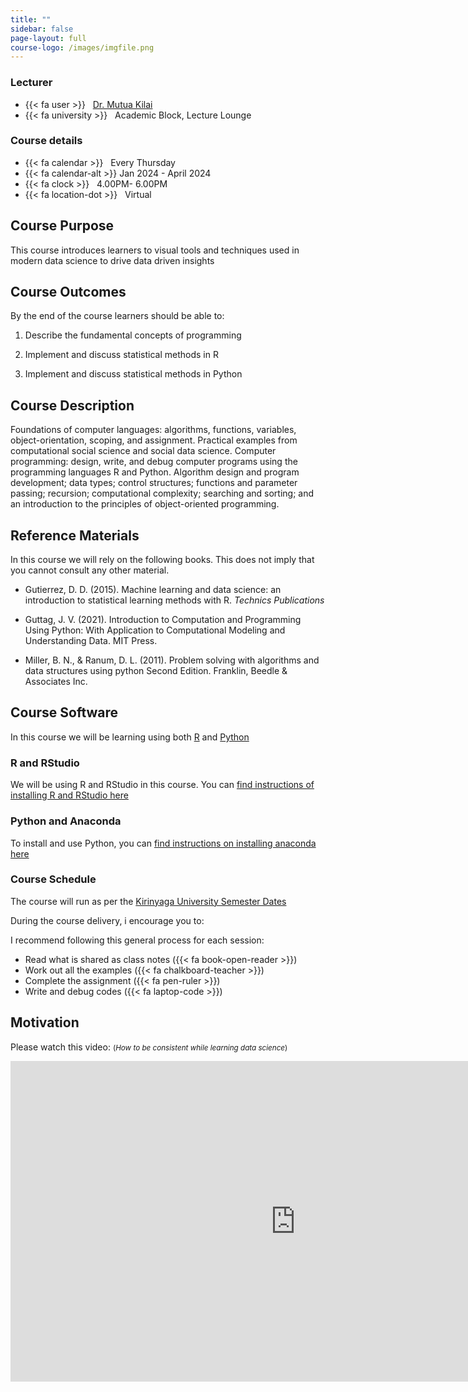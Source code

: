```yaml
---
title: ""
sidebar: false
page-layout: full
course-logo: /images/imgfile.png
---
```



::: {.home}

:::: {.grid .course-details}

::: {.g-col-12 .g-col-sm-6 .g-col-md-4}
### Lecturer

-  {{< fa user >}} &nbsp; [Dr. Mutua Kilai](https://sam-mutua.github.io/work/)
-  {{< fa university >}} &nbsp; Academic Block, Lecture Lounge
:::

::: {.g-col-12 .g-col-sm-6 .g-col-md-4}
### Course details

- {{< fa calendar >}} &nbsp; Every Thursday
- {{< fa calendar-alt >}} Jan 2024 - April 2024
- {{< fa clock >}} &nbsp; 4.00PM- 6.00PM
- {{< fa location-dot >}} &nbsp; Virtual

:::


::::

:::


## Course Purpose

This course introduces learners to visual tools and techniques used in modern data science to drive data driven insights

## Course Outcomes

By the end of the course learners should be able to:

1. Describe the fundamental concepts of programming 

2. Implement and discuss statistical methods in R

3. Implement and discuss statistical methods in Python

## Course Description

Foundations of computer languages: algorithms, functions,
variables, object-orientation, scoping, and assignment. Practical examples from computational social science and social data science. Computer programming: design, write, and debug computer programs using the programming languages R and Python. Algorithm design and program development; data types; control structures; functions and parameter passing; recursion; computational complexity; searching and sorting; and an introduction to the principles of object-oriented programming.

## Reference Materials

In this course we will rely on the following books. This does not imply that you cannot consult any other material.

- Gutierrez, D. D. (2015). Machine learning and data science: an introduction to statistical learning methods with R. *Technics Publications*

- Guttag, J. V. (2021). Introduction to Computation and Programming Using Python: With Application to Computational Modeling and Understanding Data. MIT Press.

- Miller, B. N., & Ranum, D. L. (2011). Problem solving with algorithms and data structures using python Second Edition. Franklin, Beedle & Associates Inc.


## Course Software

In this course we will be learning using both [R](https://www.r-project.org/) and [Python](https://www.python.org/)


### R and RStudio

We will be using R and RStudio in this course. You can [find instructions of installing R and RStudio here](https://rstudio-education.github.io/hopr/starting.html)


### Python and Anaconda

To install and use Python, you can [find instructions on installing anaconda here](https://docs.anaconda.com/free/anaconda/install/windows/)


### Course Schedule

The course will run as per the [Kirinyaga University Semester Dates](https://www.kyu.ac.ke/)

During the course delivery, i encourage you to:

I recommend following this general process for each session:

- Read what is shared as class notes ({{< fa book-open-reader >}})
- Work out all the examples ({{< fa chalkboard-teacher >}})
- Complete the assignment ({{< fa pen-ruler >}}) 
- Write and debug codes ({{< fa laptop-code >}})

## Motivation

Please watch this video: <small>(*How to be consistent while learning data science*)</small>

<div class="ratio ratio-16x9">
<iframe width="912" height="513" src="https://www.youtube.com/embed/PNwRH0Tkin0" title="How To Be Consistent While Learning  Data Science?" frameborder="0" allow="accelerometer; autoplay; clipboard-write; encrypted-media; gyroscope; picture-in-picture; web-share" referrerpolicy="strict-origin-when-cross-origin" allowfullscreen></iframe>
</div>

